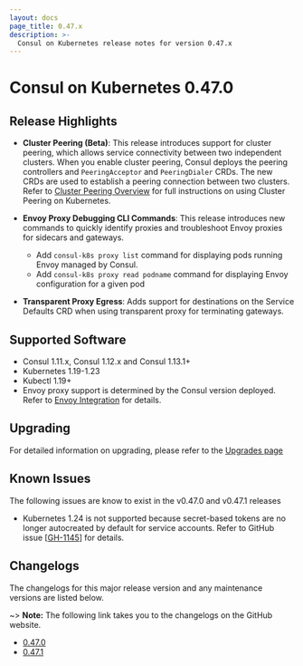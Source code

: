 ```yaml
---
layout: docs
page_title: 0.47.x
description: >-
  Consul on Kubernetes release notes for version 0.47.x
---
```


# Consul on Kubernetes 0.47.0

## Release Highlights

- **Cluster Peering (Beta)**: This release introduces support for cluster peering, which allows service connectivity between two independent clusters. When you enable cluster peering, Consul deploys the peering controllers and `PeeringAcceptor` and `PeeringDialer` CRDs. The new CRDs are used to establish a peering connection between two clusters. Refer to [Cluster Peering Overview](/consul/docs/link/cluster-peering) for full instructions on using Cluster Peering on Kubernetes.
  
- **Envoy Proxy Debugging CLI Commands**: This release introduces new commands to quickly identify proxies and troubleshoot Envoy proxies for sidecars and gateways. 
  * Add `consul-k8s proxy list` command for displaying pods running Envoy managed by Consul. 
  * Add `consul-k8s proxy read podname` command for displaying Envoy configuration for a given pod

- **Transparent Proxy Egress**: Adds support for destinations on the Service Defaults CRD when using transparent proxy for terminating gateways.

## Supported Software

- Consul 1.11.x, Consul 1.12.x and Consul 1.13.1+
- Kubernetes 1.19-1.23
- Kubectl 1.19+
- Envoy proxy support is determined by the Consul version deployed. Refer to
  [Envoy Integration](/consul/docs/connect/proxies/envoy) for details.

## Upgrading

For detailed information on upgrading, please refer to the [Upgrades page](/consul/docs/k8s/upgrade)

## Known Issues

The following issues are know to exist in the v0.47.0 and v0.47.1 releases

- Kubernetes 1.24 is not supported because secret-based tokens are no longer autocreated by default for service accounts. Refer to GitHub issue
  [[GH-1145](https://github.com/hashicorp/consul-k8s/issues/1145)] for
  details.

## Changelogs

The changelogs for this major release version and any maintenance versions are listed below.

~> **Note:** The following link takes you to the changelogs on the GitHub website.

- [0.47.0](https://github.com/hashicorp/consul-k8s/releases/tag/v0.47.0)
- [0.47.1](https://github.com/hashicorp/consul-k8s/releases/tag/v0.47.1)
